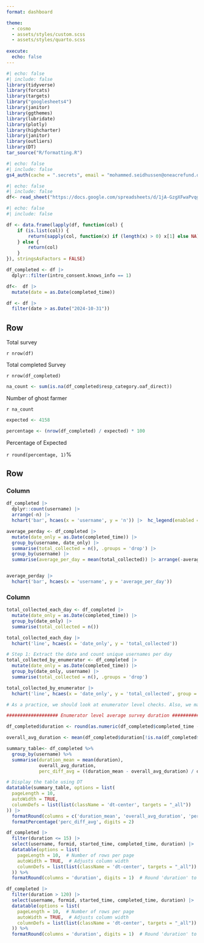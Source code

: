 ```yaml
---
format: dashboard

theme: 
  - cosmo
  - assets/styles/custom.scss
  - assets/styles/quarto.scss
  
execute: 
  echo: false
---
```




```r
#| echo: false
#| include: false
library(tidyverse)
library(forcats)
library(targets)
library("googlesheets4")
library(janitor)
library(ggthemes)
library(lubridate)
library(plotly)
library(highcharter)
library(janitor)
library(outliers)
library(DT)
tar_source("R/formatting.R")
```



```r
#| echo: false
#| include: false
gs4_auth(cache = ".secrets", email = "mohammed.seidhussen@oneacrefund.org")

```


```r
#| echo: false
#| include: false
df<- read_sheet("https://docs.google.com/spreadsheets/d/1jA-GzgXFwaPvqgUuniywHc8t3unz_Rsl0alHNx7sxgM/edit?gid=275273939#gid=275273939", "Sync_Dataiku")

```






```r
#| echo: false
#| include: false

df <- data.frame(lapply(df, function(col) {
    if (is.list(col)) {
        return(sapply(col, function(x) if (length(x) > 0) x[1] else NA))  # Take the first element or NA
    } else {
        return(col)
    }
}), stringsAsFactors = FALSE)


```



```r
df_completed <- df |> 
  dplyr::filter(intro_consent.knows_info == 1)
```



```r
df<-  df |> 
  mutate(date = as.Date(completed_time))
```

```r
df <- df |> 
  filter(date > as.Date("2024-10-31"))
```




## Row 

::: {.valuebox icon="arrow-repeat" color="vb-warning"}
Total survey

`r nrow(df)`


:::


::: {.valuebox icon="plus-circle" color="vb-info"}
Total completed Survey

`r nrow(df_completed)`

:::



```r

na_count <- sum(is.na(df_completed$resp_category.oaf_direct))


```


::: {.valuebox icon="check-circle" color="vb-success"}
Number of ghost farmer

`r na_count`

:::


```r
expected <- 4158

percentage <- (nrow(df_completed) / expected) * 100
```




::: {.valuebox icon="clock" color="blue"}
Percentage of Expected

`r round(percentage, 1)`%

:::



## Row

### Column {.tabset width="50%"}


```r
df_completed |> 
  dplyr::count(username) |> 
  arrange(-n) |> 
  hchart('bar', hcaes(x = 'username', y = 'n')) |>  hc_legend(enabled = FALSE)
```


```r
average_perday <- df_completed |> 
  mutate(date_only = as.Date(completed_time)) |> 
  group_by(username, date_only) |> 
  summarise(total_collected = n(), .groups = 'drop') |> 
  group_by(username) |> 
  summarise(average_per_day = mean(total_collected)) |> arrange(-average_per_day)


average_perday |> 
  hchart('bar', hcaes(x = 'username', y = 'average_per_day'))
```


### Column {.tabset width="50%"}

```r

total_collected_each_day <- df_completed |> 
  mutate(date_only = as.Date(completed_time)) |> 
  group_by(date_only) |> 
  summarise(total_collected = n())

total_collected_each_day |> 
  hchart('line', hcaes(x = 'date_only', y = 'total_collected'))

```



```r

# Step 1: Extract the date and count unique usernames per day
total_collected_by_enumerator <- df_completed |> 
  mutate(date_only = as.Date(completed_time)) |> 
  group_by(date_only, username) |> 
  summarise(total_collected = n(), .groups = 'drop')

total_collected_by_enumerator |> 
  hchart('line', hcaes(x = 'date_only', y = 'total_collected', group = username))

```


```r
# As a practice, we should look at enumerator level checks. Also, we may extend this for enumerator pairs or enumerator teams.

################### Enumerator level average survey duration ########################

df_completed$duration <- round(as.numeric(df_completed$completed_time - df_completed$started_time)/60)

overall_avg_duration <- mean(df_completed$duration[!is.na(df_completed$duration)])

summary_table<- df_completed %>%
  group_by(username) %>%
  summarise(duration_mean = mean(duration),
            overall_avg_duration,
            perc_diff_avg = ((duration_mean - overall_avg_duration) / overall_avg_duration))

# Display the table using DT
datatable(summary_table, options = list(
  pageLength = 10,
  autoWidth = TRUE,
  columnDefs = list(list(className = 'dt-center', targets = "_all"))
)) |> 
  formatRound(columns = c('duration_mean', 'overall_avg_duration', 'perc_diff_avg'), digits = 2) %>%
  formatPercentage('perc_diff_avg', digits = 2)
```


```r
df_completed |> 
  filter(duration <= 15) |> 
  select(username, formid, started_time, completed_time, duration) |>
  datatable(options = list(
    pageLength = 10,  # Number of rows per page
    autoWidth = TRUE,  # Adjusts column width
    columnDefs = list(list(className = 'dt-center', targets = "_all"))  # Center-align columns
  )) %>%
  formatRound(columns = 'duration', digits = 1)  # Round 'duration' to 2 decimal places
```

```r
df_completed |> 
  filter(duration > 120) |> 
  select(username, formid, started_time, completed_time, duration) |>
  datatable(options = list(
    pageLength = 10,  # Number of rows per page
    autoWidth = TRUE,  # Adjusts column width
    columnDefs = list(list(className = 'dt-center', targets = "_all"))  # Center-align columns
  )) %>%
  formatRound(columns = 'duration', digits = 1)  # Round 'duration' to 2 decimal places
```

